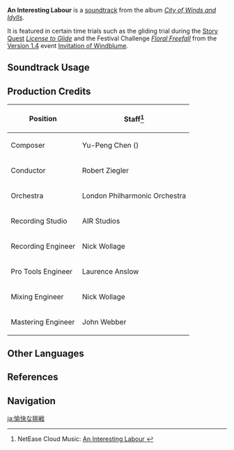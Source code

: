 {{Soundtrack Infobox
|image          = City of Winds and Idylls.png
|album          = City of Winds and Idylls
|disc           = 1
|number         = 16
|featured       =
|featured2      =
|featured3      =
|featured_disc  =
|featured_disc2 =
|featured_disc3 =
|youtube_id     = bAQIH73ua40
|spotify_id     = 3gfwkNVrHkl5uyoApB7lmx
|previous       = Welp, Didn't Expect That
|next           = Make Haste, Partner
}}
'''An Interesting Labour''' is a [[soundtrack]] from the album ''[[City of Winds and Idylls]]''.

It is featured in certain time trials such as the gliding trial during the [[Story Quest]] ''[[License to Glide]]'' and the Festival Challenge ''[[Invitation of Windblume/Festive Challenges#Floral Freefall|Floral Freefall]]'' from the [[Version 1.4]] event [[Invitation of Windblume]].

==Soundtrack Usage==
{{Soundtrack Usage
|location = Mondstadt City//[[Waypoint#Mondstadt Special Waypoint Challenge|timed challenge]]
|domain = 
|quest = The Oni's Justice;;Wild Escape//escaping the cathedral;;License to Glide//gliding challenge;;Mondstadt Glider//gliding challenge;;Cooking Showdown//cooking competition
|eventgameplay = Invitation of Windblume/Festive Challenges//Bullseye Balloons; Floral Freefall;;Invitation of Windblume/Peculiar Wonderland;;Kaboomball Kombat;;Shadows Amidst Snowstorms/Dragonspine Special Training//Agility Training;;Record of Reflective Writing
}}

==Production Credits==
{| class="wikitable"
! Position
! Staff<ref>NetEase Cloud Music: [https://music.163.com/#/song?id=1481390532 An Interesting Labour {{zh|有趣的挑战}}]</ref>
|-
! Composer
| Yu-Peng Chen ({{zh|陈致逸}})
|-
! Conductor
| Robert Ziegler
|-
! Orchestra
| London Philharmonic Orchestra
|-
! Recording Studio
| AIR Studios
|-
! Recording Engineer
| Nick Wollage
|-
! Pro Tools Engineer
| Laurence Anslow
|-
! Mixing Engineer
| Nick Wollage
|-
! Mastering Engineer
| John Webber
|}

==Other Languages==
{{Other Languages
|en      = An Interesting Labour
|zhs     = 有趣的挑战
|zhs_rm  = Yǒuqù de Tiǎozhàn
|zht     = 有趣的挑戰
|zht_rm  = Yǒuqù de Tiǎozhàn
|zh_tl   = An Interesting Challenge
|ja      = 愉快な挑戦
|ja_rm   = Yukai-na Chousen
|ja_tl   = A Pleasant Challenge
}}

==References==
{{Reflist}}

==Navigation==
{{Soundtrack Navbox|City of Winds and Idylls}}

[[ja:愉快な挑戦]]